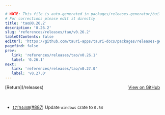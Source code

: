 ```yaml
---

# NOTE: This file is auto-generated in packages/releases-generator/build.ts
# For corrections please edit it directly
title: 'tao@0.26.2'
description: '0.26.2'
slug: 'references/releases/tao/v0.26.2'
tableOfContents: false
editUrl: 'https://github.com/tauri-apps/tauri-docs/packages/releases-generator/build.ts'
pagefind: false
prev:
   link: 'references/releases/tao/v0.26.1'
   label: '0.26.1'
next:
   link: 'references/releases/tao/v0.27.0'
   label: 'v0.27.0'
---
```


			

<ReleaseSidebar slug="references/releases/tao"  packageName="tao" />

<div style="margin-bottom:3rem; display: flex; justify-content: space-between; align-items: center"><span>[Return](/releases)</span><span><a href="https://github.com/tauri-apps/tao/releases/tag/tao-v0.26.2">View on GitHub</a></span></div>

- [`17f54d40`](https://github.com/tauri-apps/tao/commit/17f54d402838e20c05c05a1cf3db9e0f76e7fa68)([#887](https://github.com/tauri-apps/tao/pull/887)) Update `windows` crate to `0.54`


